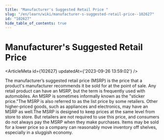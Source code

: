 ```yaml
---
title: "Manufacturer's Suggested Retail Price "
slug: "/en/learn/wiki/manufacturer-s-suggested-retail-price--102627"
id: "102627"
hide_table_of_contents: true
---
```



# Manufacturer's Suggested Retail Price 

<ArticleMeta id={102627} updatedAt={'2023-09-26 13:59:02'} />
<div className='border-solid border-b border-t-0 my-4 border-[var(--ifm-color-gray-300)]' />

The manufacturer’s suggested retail price (MSRP) is the price that a product's manufacturer recommends it be sold for at the point of sale. Any retail product can have an MSRP, but the term is frequently used with automobiles. An MSRP is sometimes informally known as the "sticker price."The MSRP is also referred to as the list price by some retailers. Other higher-priced goods, such as appliances and electronics, may have an MSRP as well.The MSRP is designed to keep prices at the same level from store to store. But retailers are not required to use this price, and consumers do not always pay the MSRP when they make purchases. Items may be sold for a lower price so a company can reasonably move inventory off shelves, especially in a sluggish economy.

